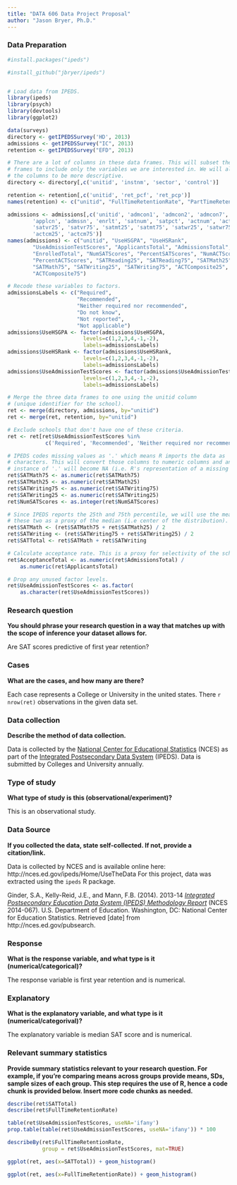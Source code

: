 ```yaml
---
title: "DATA 606 Data Project Proposal"
author: "Jason Bryer, Ph.D."
---
```


### Data Preparation

```r

#install.packages("ipeds")

#install_github("jbryer/ipeds")


# Load data from IPEDS.
library(ipeds)
library(psych)
library(devtools)
library(ggplot2)

data(surveys)
directory <- getIPEDSSurvey('HD', 2013)
admissions <- getIPEDSSurvey("IC", 2013)
retention <- getIPEDSSurvey("EFD", 2013)

# There are a lot of columns in these data frames. This will subset the data 
# frames to include only the variables we are interested in. We will also rename 
# the columns to be more descriptive.
directory <- directory[,c('unitid', 'instnm', 'sector', 'control')]

retention <- retention[,c('unitid', 'ret_pcf', 'ret_pcp')]
names(retention) <- c("unitid", "FullTimeRetentionRate", "PartTimeRetentionRate")

admissions <- admissions[,c('unitid', 'admcon1', 'admcon2', 'admcon7', 
		'applcn', 'admssn',	'enrlt', 'satnum', 'satpct', 'actnum', 'actpct', 
		'satvr25', 'satvr75', 'satmt25', 'satmt75', 'satwr25', 'satwr75', 
		'actcm25', 'actcm75')]
names(admissions) <- c("unitid", "UseHSGPA", "UseHSRank", 
		"UseAdmissionTestScores", "ApplicantsTotal", "AdmissionsTotal",  
		"EnrolledTotal", "NumSATScores", "PercentSATScores", "NumACTScores", 
		"PercentACTScores", "SATReading25", "SATReading75", "SATMath25", 
		"SATMath75", "SATWriting25", "SATWriting75", "ACTComposite25", 
		"ACTComposite75")

# Recode these variables to factors.
admissionsLabels <- c("Required", 
					  "Recommended", 
					  "Neither required nor recommended", 
					  "Do not know", 
					  "Not reported", 
					  "Not applicable")
admissions$UseHSGPA <- factor(admissions$UseHSGPA, 
						levels=c(1,2,3,4,-1,-2), 
						labels=admissionsLabels)
admissions$UseHSRank <- factor(admissions$UseHSRank, 
						levels=c(1,2,3,4,-1,-2), 
						labels=admissionsLabels)
admissions$UseAdmissionTestScores <- factor(admissions$UseAdmissionTestScores, 
						levels=c(1,2,3,4,-1,-2), 
						labels=admissionsLabels)

# Merge the three data frames to one using the unitid column 
# (unique identifier for the school).
ret <- merge(directory, admissions, by="unitid")
ret <- merge(ret, retention, by="unitid")

# Exclude schools that don't have one of these criteria.
ret <- ret[ret$UseAdmissionTestScores %in% 
		   	c('Required', 'Recommended', 'Neither required nor recommended'),] 

# IPEDS codes missing values as '.' which means R imports the data as 
# characters. This will convert those columns to numeric columns and any 
# instance of '.' will become NA (i.e. R's representation of a missing value).
ret$SATMath75 <- as.numeric(ret$SATMath75)
ret$SATMath25 <- as.numeric(ret$SATMath25)
ret$SATWriting75 <- as.numeric(ret$SATWriting75)
ret$SATWriting25 <- as.numeric(ret$SATWriting25)
ret$NumSATScores <- as.integer(ret$NumSATScores)

# Since IPEDS reports the 25th and 75th percentile, we will use the mean of 
# these two as a proxy of the median (i.e center of the distribution).
ret$SATMath <- (ret$SATMath75 + ret$SATMath25) / 2
ret$SATWriting <- (ret$SATWriting75 + ret$SATWriting25) / 2
ret$SATTotal <- ret$SATMath + ret$SATWriting

# Calculate acceptance rate. This is a proxy for selectivity of the school.
ret$AcceptanceTotal <- as.numeric(ret$AdmissionsTotal) / 
	as.numeric(ret$ApplicantsTotal)

# Drop any unused factor levels.
ret$UseAdmissionTestScores <- as.factor(
	as.character(ret$UseAdmissionTestScores))
```


### Research question 

**You should phrase your research question in a way that matches up with the scope of inference your dataset allows for.**

Are SAT scores predictive of first year retention?


### Cases 

**What are the cases, and how many are there?**

Each case represents a College or University in the united states. There `r nrow(ret)` observations in the given data set.


### Data collection 

**Describe the method of data collection.**

Data is collected by the [National Center for Educational Statistics](http://nces.ed.gov//) (NCES) as part of the [Integrated Postsecondary Data System](http://nces.ed.gov/ipeds/) (IPEDS). Data is submitted by Colleges and University annually.


### Type of study 

**What type of study is this (observational/experiment)?**

This is an observational study.


### Data Source 

**If you collected the data, state self-collected. If not, provide a citation/link.**

Data is collected by NCES and is available online here: http://nces.ed.gov/ipeds/Home/UseTheData For this project, data was extracted using the `ipeds` R package.

Ginder, S.A., Kelly-Reid, J.E., and Mann, F.B. (2014). 2013-14 [*Integrated Postsecondary Education Data System (IPEDS)
Methodology Report*](http://nces.ed.gov/pubs2014/2014067.pdf) (NCES 2014-067). U.S. Department of Education. Washington, DC: National Center for Education Statistics. Retrieved [date] from http://nces.ed.gov/pubsearch.


### Response 

**What is the response variable, and what type is it (numerical/categorical)?**

The response variable is first year retention and is numerical.


### Explanatory 

**What is the explanatory variable, and what type is it (numerical/categorival)?**

The explanatory variable is median SAT score and is numerical.


### Relevant summary statistics 

**Provide summary statistics relevant to your research question. For example, if you’re comparing means across groups provide means, SDs, sample sizes of each group. This step requires the use of R, hence a code chunk is provided below. Insert more code chunks as needed.**

```r
describe(ret$SATTotal)
describe(ret$FullTimeRetentionRate)

table(ret$UseAdmissionTestScores, useNA='ifany')
prop.table(table(ret$UseAdmissionTestScores, useNA='ifany')) * 100

describeBy(ret$FullTimeRetentionRate, 
		   group = ret$UseAdmissionTestScores, mat=TRUE)
```

```r
ggplot(ret, aes(x=SATTotal)) + geom_histogram()
```

```r
ggplot(ret, aes(x=FullTimeRetentionRate)) + geom_histogram()
```
